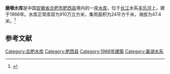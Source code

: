 {{Infobox Reservoir 
|name = 磨墩水库
|nickname = 
|image = 
|image_caption = 
|map = 
|map_caption = 
|pushpin_map = 
|pushpin_map_caption = 
|code = 
|class = 
|location_of_reservoir = [[安徽省|安徽省]][[合肥市|合肥市]][[肥西县|肥西县]]
|location_of_dam = 
|inflow = 
|outflow = 
|catchment_area = 24
|reservoir_area = 
|mean_depth = 
|maximum_depth = 
|flood_level = 
|normal_water_level = 
|dead_water_level = 
|water_quality = 
|island = 
|maximum_storage_capacity = 
|normal_storage_capacity = 910万
|dead_storage_capacity = 
|type_of_dam = 
|elevation_of_dam = 
|height_of_dam = 
|length_of_dam = 
|width_of_dam = 
|installed_capacity = 
|irrigated_area =
|start = 
|complete = 1966年
|cost = 
|emigrate = 
|latd = 
|latm = 
|lats = 
|latNS = 
|longd = 
|longm = 
|longs = 
|longEW = 
|website = 
|footnotes = 
}}
'''磨墩水库'''是中国[[安徽省|安徽省]][[合肥市|合肥市]][[肥西县|肥西县]]境内的一座[[水库|水库]]，位于[[长江|长江]]水系[[丰乐河|丰乐河]]上，建于1966年。水库正常库容为910万立方米，集雨面积为24平方千米，海拔为47.4米。<ref>{{cite web|url=http://brim.ihb.ac.cn/12/CN/12.asp |title=中国大中型水库基本特征数据库 |work=中国生物多样性信息系统内陆水体生物学分部 |deadurl=yes |archiveurl=https://web.archive.org/web/20120402061833/http://brim.ihb.ac.cn/12/CN/12.asp |archivedate=2012-04-02 }}</ref>
== 参考文献 ==
{{Reflist}}

{{安徽小作品}}

[[Category:合肥水库|Category:合肥水库]]
[[Category:肥西县|Category:肥西县]]
[[Category:1966年建築|Category:1966年建築]]
[[Category:巢湖水系|Category:巢湖水系]]